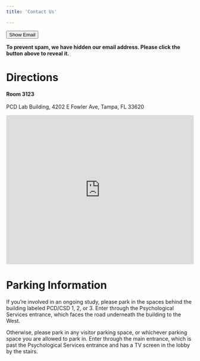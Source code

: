```yaml
---
title: 'Contact Us'

---
```



<script>
	function showEmail() {
		document.getElementById("email").style.display = "block";
		document.getElementById("show-button").style.display = "none";
	}
</script>




<button type="button" class="btn btn-light" id="show-button" onclick="showEmail()">Show Email</button>
<p id="email" style="display:none">artlabusf@gmail.com</p>



**To prevent spam, we have hidden our email address. Please click the button above to reveal it.**

# Directions
**Room 3123**
<br></br>
PCD Lab Building, 4202 E Fowler Ave, Tampa, FL 33620


<style>
  .map-container {
    position: relative;
    width: 100%;
    height: 400px;
  }
  .map-iframe {
    position: absolute;
    top: 0;
    left: 0;
    width: 100%;
    height: 100%;
    margin: auto;
  }
</style>

<div class="map-container">
  <iframe class="map-iframe" src="https://www.google.com/maps/embed?pb=!1m18!1m12!1m3!1d3520.711748323255!2d-82.42076268477186!3d28.06382468264554!2m3!1f0!2f0!3f0!3m2!1i1024!2i768!4f13.1!3m3!1m2!1s0x88c2c7bd01d8c54b%3A0xd6094c7c7033753d!2sPsychology%20and%20Communication%20Sciences%20and%20Disorders%20Lab%20Building%2C%20Tampa%2C%20FL%2033620!5e0!3m2!1sen!2sus!4v1675713543249!5m2!1sen!2sus"  frameborder="0" scrolling="no" marginheight="0" marginwidth="0"></iframe>
</div>

# Parking Information

If you're involved in an ongoing study, please park in the spaces behind the building labeled PCD/CSD 1, 2, or 3. Enter through the Psychological Services entrance, which faces the road underneath the building to the West.

Otherwise, please park in any visitor parking space, or whichever parking space you are allowed to park in. Enter through the main entrance, which is past the Psychological Services entrance and has a TV screen in the lobby by the stairs.